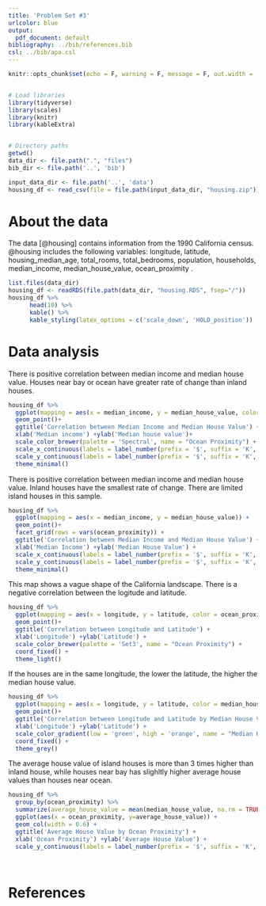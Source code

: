 ```yaml
---
title: 'Problem Set #3'
urlcolor: blue
output: 
  pdf_document: default
bibliography: ../bib/references.bib 
csl: ../bib/apa.csl
---
```


```r
knitr::opts_chunk$set(echo = F, warning = F, message = F, out.width = '75%', fig.align = 'center')


# Load libraries
library(tidyverse)
library(scales)
library(knitr)
library(kableExtra)


# Directory paths
getwd()
data_dir <- file.path(".", "files")
bib_dir <- file.path('..', 'bib')

input_data_dir <- file.path('..', 'data')
housing_df <- read_csv(file = file.path(input_data_dir, "housing.zip"))

```


# About the data
The data [@housing] contains information from the 1990 California census. @housing includes the following variables: longitude, latitude, housing_median_age, total_rooms, total_bedrooms, population, households, median_income, median_house_value, ocean_proximity . 

```r
list.files(data_dir)
housing_df <- readRDS(file.path(data_dir, "housing.RDS", fsep="/"))
housing_df %>%
      head(10) %>% 
      kable() %>%
      kable_styling(latex_options = c('scale_down', 'HOLD_position'))
```
# Data analysis

There is positive correlation between median income and median house value. Houses near bay or ocean have greater rate of change than inland houses.  
```r
housing_df %>% 
  ggplot(mapping = aes(x = median_income, y = median_house_value, color = ocean_proximity)) + 
  geom_point()+
  ggtitle('Correlation between Median Income and Median House Value') +
  xlab('Median income') +ylab('Median house value')+
  scale_color_brewer(palette = 'Spectral', name = "Ocean Proximity") +
  scale_x_continuous(labels = label_number(prefix = '$', suffix = 'K', scale = 10, accuracy = 1)) + 
  scale_y_continuous(labels = label_number(prefix = '$', suffix = 'K', scale = 1e-3, accuracy = 1)) +
  theme_minimal()
```

There is positive correlation between median income and median house value. Inland houses have the smallest  rate of change. There are limited island houses in this sample.  
```r
housing_df %>% 
  ggplot(mapping = aes(x = median_income, y = median_house_value)) + 
  geom_point()+
  facet_grid(rows = vars(ocean_proximity)) +
  ggtitle('Correlation between Median Income and Median House Value') +
  xlab('Median Income') +ylab('Median House Value') +
  scale_x_continuous(labels = label_number(prefix = '$', suffix = 'K', scale = 10, accuracy = 1)) + 
  scale_y_continuous(labels = label_number(prefix = '$', suffix = 'K', scale = 1e-3, accuracy = 1)) +
  theme_minimal()
```

This map shows a vague shape of the California landscape. There is a negative correlation between the logitude and latitude.
```r
housing_df %>% 
  ggplot(mapping = aes(x = longitude, y = latitude, color = ocean_proximity)) +
  geom_point()+
  ggtitle('Correlation between Longitude and Latitude') +
  xlab('Longitude') +ylab('Latitude') +
  scale_color_brewer(palette = 'Set3', name = "Ocean Proximity") +
  coord_fixed() +
  theme_light()
```

If the houses are in the same longitude, the lower the latitude, the higher the median house value. 
```r
housing_df %>% 
  ggplot(mapping = aes(x = longitude, y = latitude, color = median_house_value)) +
  geom_point()+
  ggtitle('Correlation between Longitude and Latitude by Median House Value') +
  xlab('Longitude') +ylab('Latitude') +
  scale_color_gradient(low = 'green', high = 'orange', name = "Median House Value", labels = label_number(prefix = '$', suffix = 'K', scale = 1e-3, accuracy = 1)) +
  coord_fixed() +
  theme_grey()
```

The average house value of island houses is more than 3 times higher than inland house, while houses near bay has slighltly higher average house values than houses near ocean. 
```r
housing_df %>% 
  group_by(ocean_proximity) %>% 
  summarize(average_house_value = mean(median_house_value, na.rm = TRUE)) %>% 
  ggplot(aes(x = ocean_proximity, y=average_house_value)) +
  geom_col(width = 0.6) +
  ggtitle('Average House Value by Ocean Proximity') +
  xlab('Ocean Proximity') +ylab('Average House Value') +
  scale_y_continuous(labels = label_number(prefix = '$', suffix = 'K', scale = 1e-3, accuracy = 1)) 
  
  
```
# References

